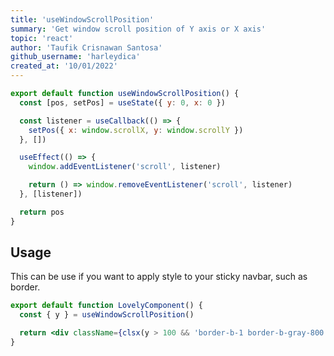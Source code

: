 ```yaml
---
title: 'useWindowScrollPosition'
summary: 'Get window scroll position of Y axis or X axis'
topic: 'react'
author: 'Taufik Crisnawan Santosa'
github_username: 'harleydica'
created_at: '10/01/2022'
---
```


```js
export default function useWindowScrollPosition() {
  const [pos, setPos] = useState({ y: 0, x: 0 })

  const listener = useCallback(() => {
    setPos({ x: window.scrollX, y: window.scrollY })
  }, [])

  useEffect(() => {
    window.addEventListener('scroll', listener)

    return () => window.removeEventListener('scroll', listener)
  }, [listener])

  return pos
}
```

## Usage

This can be use if you want to apply style to your sticky navbar, such as border.

```jsx
export default function LovelyComponent() {
  const { y } = useWindowScrollPosition()

  return <div className={clsx(y > 100 && 'border-b-1 border-b-gray-800')}></div>
}
```
